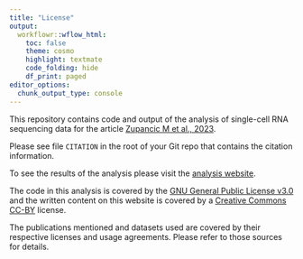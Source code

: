 ```yaml
---
title: "License"
output:
  workflowr::wflow_html:
    toc: false
    theme: cosmo
    highlight: textmate
    code_folding: hide
    df_print: paged
editor_options:
  chunk_output_type: console
---
```


This repository contains code and output of the analysis of single-cell
RNA sequencing data for the article [Zupancic M et al., 2023][publication].


Please see file `CITATION` in the root of your Git repo that contains
the citation information.


To see the results of the analysis please visit
the [analysis website][website].


The code in this analysis is covered by the
[GNU General Public License v3.0][gpl] and the written content on this website
is covered by a [Creative Commons CC-BY][cc] license.


The publications mentioned and datasets used are covered by their respective
licenses and usage agreements. Please refer to those sources for details.



[publication]: https://doi.org/ "Zupancic M et al., 2023"
[website]: https://harkany-lab.github.io/Zupancic_2023/index.html "Analysis website"
[gpl]: https://choosealicense.com/licenses/gpl-3.0/ "GPL-3.0 License"
[cc]: https://creativecommons.org/licenses/by/4.0/ "CC-BY License"

